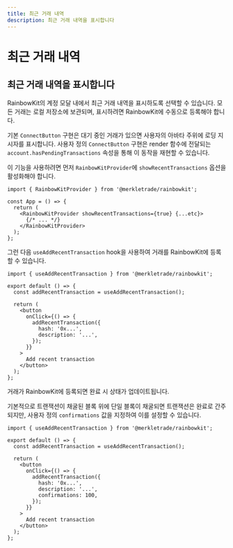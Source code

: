 ```yaml
---
title: 최근 거래 내역
description: 최근 거래 내역을 표시합니다
---
```


# 최근 거래 내역

## 최근 거래 내역을 표시합니다

RainbowKit의 계정 모달 내에서 최근 거래 내역을 표시하도록 선택할 수 있습니다. 모든 거래는 로컬 저장소에 보관되며, 표시하려면 RainbowKit에 수동으로 등록해야 합니다.

기본 `ConnectButton` 구현은 대기 중인 거래가 있으면 사용자의 아바타 주위에 로딩 지시자를 표시합니다. 사용자 정의 `ConnectButton` 구현은 render 함수에 전달되는 `account.hasPendingTransactions` 속성을 통해 이 동작을 재현할 수 있습니다.

이 기능을 사용하려면 먼저 `RainbowKitProvider`에 `showRecentTransactions` 옵션을 활성화해야 합니다.

```tsx
import { RainbowKitProvider } from '@merkletrade/rainbowkit';

const App = () => {
  return (
    <RainbowKitProvider showRecentTransactions={true} {...etc}>
      {/* ... */}
    </RainbowKitProvider>
  );
};
```

그런 다음 `useAddRecentTransaction` hook을 사용하여 거래를 RainbowKit에 등록할 수 있습니다.

```tsx
import { useAddRecentTransaction } from '@merkletrade/rainbowkit';

export default () => {
  const addRecentTransaction = useAddRecentTransaction();

  return (
    <button
      onClick={() => {
        addRecentTransaction({
          hash: '0x...',
          description: '...',
        });
      }}
    >
      Add recent transaction
    </button>
  );
};
```

거래가 RainbowKit에 등록되면 완료 시 상태가 업데이트됩니다.

기본적으로 트랜잭션이 채굴된 블록 위에 단일 블록이 채굴되면 트랜잭션은 완료로 간주되지만, 사용자 정의 `confirmations` 값을 지정하여 이를 설정할 수 있습니다.

```tsx
import { useAddRecentTransaction } from '@merkletrade/rainbowkit';

export default () => {
  const addRecentTransaction = useAddRecentTransaction();

  return (
    <button
      onClick={() => {
        addRecentTransaction({
          hash: '0x...',
          description: '...',
          confirmations: 100,
        });
      }}
    >
      Add recent transaction
    </button>
  );
};
```
